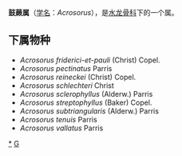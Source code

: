{{Automatic Taxobox
| taxon = Acrosorus
| authority = Copel.
| image = Acrosorus streptophyllus (Baker) Copel.(MNHN P01572414).jpg
| image_caption = 压平的鼓蕨标本
| type species = Acrosorus exaltatus
| type species authority = (Copel.) Copel.
}}

'''鼓蕨属'''（[[学名|学名]]：''Acrosorus''），是[[水龙骨科|水龙骨科]]下的一个属。

==下属物种==

* ''Acrosorus friderici-et-pauli'' (Christ) Copel.
* ''Acrosorus pectinatus'' Parris
* ''Acrosorus reineckei'' (Christ) Copel.
* ''Acrosorus schlechteri'' Christ
* ''Acrosorus sclerophyllus'' (Alderw.) Parris
* ''Acrosorus streptophyllus'' (Baker) Copel.
* ''Acrosorus subtriangularis'' (Alderw.) Parris
* ''Acrosorus tenuis'' Parris
* ''Acrosorus vallatus'' Parris

{{taxonbar}}
[[Category:_鼓蕨属|*]]
[[Category:_水龙骨科|G]]